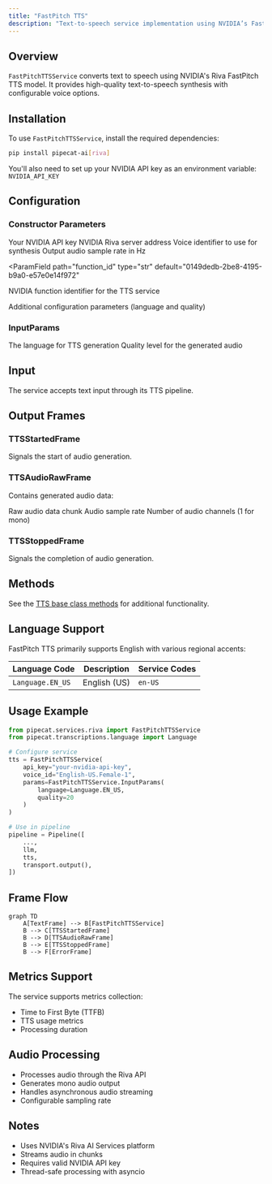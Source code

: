 ```yaml
---
title: "FastPitch TTS"
description: "Text-to-speech service implementation using NVIDIA’s FastPitch model"
---
```


## Overview

`FastPitchTTSService` converts text to speech using NVIDIA's Riva FastPitch TTS model. It provides high-quality text-to-speech synthesis with configurable voice options.

## Installation

To use `FastPitchTTSService`, install the required dependencies:

```bash
pip install pipecat-ai[riva]
```

You'll also need to set up your NVIDIA API key as an environment variable: `NVIDIA_API_KEY`

## Configuration

### Constructor Parameters

<ParamField path="api_key" type="str" required>
  Your NVIDIA API key
</ParamField>

<ParamField path="server" type="str" default="grpc.nvcf.nvidia.com:443">
  NVIDIA Riva server address
</ParamField>

<ParamField path="voice_id" type="str" default="English-US.Female-1">
  Voice identifier to use for synthesis
</ParamField>

<ParamField path="sample_rate" type="int" default="None">
  Output audio sample rate in Hz
</ParamField>

<ParamField
  path="function_id"
  type="str"
  default="0149dedb-2be8-4195-b9a0-e57e0e14f972"
>
  NVIDIA function identifier for the TTS service
</ParamField>

<ParamField path="params" type="InputParams" default="InputParams()">
  Additional configuration parameters (language and quality)
</ParamField>

### InputParams

<ParamField path="language" type="Language" default="Language.EN_US">
  The language for TTS generation
</ParamField>

<ParamField path="quality" type="int" default="20">
  Quality level for the generated audio
</ParamField>

## Input

The service accepts text input through its TTS pipeline.

## Output Frames

### TTSStartedFrame

Signals the start of audio generation.

### TTSAudioRawFrame

Contains generated audio data:

<ParamField path="audio" type="bytes">
  Raw audio data chunk
</ParamField>

<ParamField path="sample_rate" type="int">
  Audio sample rate
</ParamField>

<ParamField path="num_channels" type="int">
  Number of audio channels (1 for mono)
</ParamField>

### TTSStoppedFrame

Signals the completion of audio generation.

## Methods

See the [TTS base class methods](/server/base-classes/speech#ttsservice) for additional functionality.

## Language Support

FastPitch TTS primarily supports English with various regional accents:

| Language Code    | Description  | Service Codes |
| ---------------- | ------------ | ------------- |
| `Language.EN_US` | English (US) | `en-US`       |

## Usage Example

```python
from pipecat.services.riva import FastPitchTTSService
from pipecat.transcriptions.language import Language

# Configure service
tts = FastPitchTTSService(
    api_key="your-nvidia-api-key",
    voice_id="English-US.Female-1",
    params=FastPitchTTSService.InputParams(
        language=Language.EN_US,
        quality=20
    )
)

# Use in pipeline
pipeline = Pipeline([
    ...,
    llm,
    tts,
    transport.output(),
])
```

## Frame Flow

```mermaid
graph TD
    A[TextFrame] --> B[FastPitchTTSService]
    B --> C[TTSStartedFrame]
    B --> D[TTSAudioRawFrame]
    B --> E[TTSStoppedFrame]
    B --> F[ErrorFrame]
```

## Metrics Support

The service supports metrics collection:

- Time to First Byte (TTFB)
- TTS usage metrics
- Processing duration

## Audio Processing

- Processes audio through the Riva API
- Generates mono audio output
- Handles asynchronous audio streaming
- Configurable sampling rate

## Notes

- Uses NVIDIA's Riva AI Services platform
- Streams audio in chunks
- Requires valid NVIDIA API key
- Thread-safe processing with asyncio
